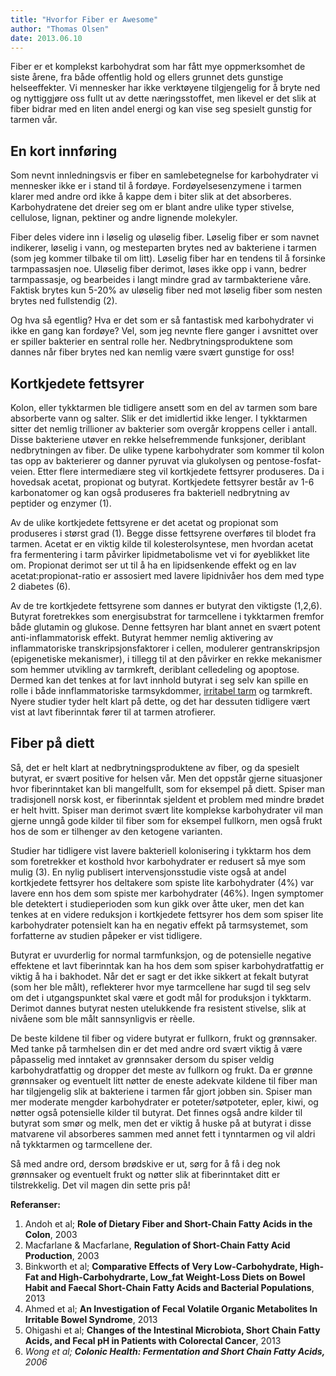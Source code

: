 ```yaml
---
title: "Hvorfor Fiber er Awesome"
author: "Thomas Olsen"
date: 2013.06.10
---
```


Fiber er et komplekst karbohydrat som har fått mye oppmerksomhet de siste årene, fra både offentlig hold og ellers grunnet dets gunstige helseeffekter. Vi mennesker har ikke verktøyene tilgjengelig for å bryte ned og nyttiggjøre oss fullt ut av dette næringsstoffet, men likevel er det slik at fiber bidrar med en liten andel energi og kan vise seg spesielt gunstig for tarmen vår.

## En kort innføring

Som nevnt innledningsvis er fiber en samlebetegnelse for karbohydrater vi mennesker ikke er i stand til å fordøye. Fordøyelsesenzymene i tarmen klarer med andre ord ikke å kappe dem i biter slik at det absorberes. Karbohydratene det dreier seg om er blant andre ulike typer stivelse, cellulose, lignan, pektiner og andre lignende molekyler.

Fiber deles videre inn i løselig og uløselig fiber. Løselig fiber er som navnet indikerer, løselig i vann, og mesteparten brytes ned av bakteriene i tarmen (som jeg kommer tilbake til om litt). Løselig fiber har en tendens til å forsinke tarmpassasjen noe. Uløselig fiber derimot, løses ikke opp i vann, bedrer tarmpassasje, og bearbeides i langt mindre grad av tarmbakteriene våre. Faktisk brytes kun 5-20% av uløselig fiber ned mot løselig fiber som nesten brytes ned fullstendig (2).

Og hva så egentlig? Hva er det som er så fantastisk med karbohydrater vi ikke en gang kan fordøye? Vel, som jeg nevnte flere ganger i avsnittet over er spiller bakterier en sentral rolle her. Nedbrytningsproduktene som dannes når fiber brytes ned kan nemlig være svært gunstige for oss!

## Kortkjedete fettsyrer

Kolon, eller tykktarmen ble tidligere ansett som en del av tarmen som bare absorberte vann og salter. Slik er det imidlertid ikke lenger. I tykktarmen sitter det nemlig trillioner av bakterier som overgår kroppens celler i antall. Disse bakteriene utøver en rekke helsefremmende funksjoner, deriblant nedbrytningen av fiber. De ulike typene karbohydrater som kommer til kolon tas opp av bakterierer og danner pyruvat via glukolysen og pentose-fosfat-veien. Etter flere intermediære steg vil kortkjedete fettsyrer produseres. Da i hovedsak acetat, propionat og butyrat. Kortkjedete fettsyrer består av 1-6 karbonatomer og kan også produseres fra bakteriell nedbrytning av peptider og enzymer (1).

Av de ulike kortkjedete fettsyrene er det acetat og propionat som produseres i størst grad (1). Begge disse fettsyrene overføres til blodet fra tarmen. Acetat er en viktig kilde til kolesterolsyntese, men hvordan acetat fra fermentering i tarm påvirker lipidmetabolisme vet vi for øyeblikket lite om. Propionat derimot ser ut til å ha en lipidsenkende effekt og en lav acetat:propionat-ratio er assosiert med lavere lipidnivåer hos dem med type 2 diabetes (6).

Av de tre kortkjedete fettsyrene som dannes er butyrat den viktigste (1,2,6). Butyrat foretrekkes som energisubstrat for tarmcellene i tykktarmen fremfor både glutamin og glukose. Denne fettsyren har blant annet en svært potent anti-inflammatorisk effekt. Butyrat hemmer nemlig aktivering av inflammatoriske transkripsjonsfaktorer i cellen, modulerer gentranskripsjon (epigenetiske mekanismer), i tillegg til at den påvirker en rekke mekanismer som hemmer utvikling av tarmkreft, deriblant celledeling og apoptose. Dermed kan det tenkes at for lavt innhold butyrat i seg selv kan spille en rolle i både innflammatoriske tarmsykdommer, [irritabel tarm](http://www.friskogfunksjonell.no/irritabel-tarm-hvordan-behandles-det/ "Irritabel tarm – hvordan behandles det?") og tarmkreft. Nyere studier tyder helt klart på dette, og det har dessuten tidligere vært vist at lavt fiberinntak fører til at tarmen atrofierer.

## Fiber på diett

Så, det er helt klart at nedbrytningsproduktene av fiber, og da spesielt butyrat, er svært positive for helsen vår. Men det oppstår gjerne situasjoner hvor fiberinntaket kan bli mangelfullt, som for eksempel på diett. Spiser man tradisjonell norsk kost, er fiberinntak sjeldent et problem med mindre brødet er helt hvitt. Spiser man derimot svært lite komplekse karbohydrater vil man gjerne unngå gode kilder til fiber som for eksempel fullkorn, men også frukt hos de som er tilhenger av den ketogene varianten.

Studier har tidligere vist lavere bakteriell kolonisering i tykktarm hos dem som foretrekker et kosthold hvor karbohydrater er redusert så mye som mulig (3). En nylig publisert intervensjonsstudie viste også at andel kortkjedete fettsyrer hos deltakere som spiste lite karbohydrater (4%) var lavere enn hos dem som spiste mer karbohydrater (46%). Ingen symptomer ble detektert i studieperioden som kun gikk over åtte uker, men det kan tenkes at en videre reduksjon i kortkjedete fettsyrer hos dem som spiser lite karbohydrater potensielt kan ha en negativ effekt på tarmsystemet, som forfatterne av studien påpeker er vist tidligere.

Butyrat er uvurderlig for normal tarmfunksjon, og de potensielle negative effektene et lavt fiberinntak kan ha hos dem som spiser karbohydratfattig er viktig å ha i bakhodet. Når det er sagt er det ikke sikkert at fekalt butyrat (som her ble målt), reflekterer hvor mye tarmcellene har sugd til seg selv om det i utgangspunktet skal være et godt mål for produksjon i tykktarm. Derimot dannes butyrat nesten utelukkende fra resistent stivelse, slik at nivåene som ble målt sannsynligvis er rèelle.

De beste kildene til fiber og videre butyrat er fullkorn, frukt og grønnsaker. Med tanke på tarmhelsen din er det med andre ord svært viktig å være påpasselig med inntaket av grønnsaker dersom du spiser veldig karbohydratfattig og dropper det meste av fullkorn og frukt. Da er grønne grønnsaker og eventuelt litt nøtter de eneste adekvate kildene til fiber man har tilgjengelig slik at bakteriene i tarmen får gjort jobben sin. Spiser man mer moderate mengder karbohydrater er poteter/søtpoteter, epler, kiwi, og nøtter også potensielle kilder til butyrat. Det finnes også andre kilder til butyrat som smør og melk, men det er viktig å huske på at butyrat i disse matvarene vil absorberes sammen med annet fett i tynntarmen og vil aldri nå tykktarmen og tarmcellene der.

Så med andre ord, dersom brødskive er ut, sørg for å få i deg nok grønnsaker og eventuelt frukt og nøtter slik at fiberinntaket ditt er tilstrekkelig. Det vil magen din sette pris på!

**Referanser:**

1.  Andoh et al; **Role of Dietary Fiber and Short-Chain Fatty Acids in the Colon**, 2003
2.  Macfarlane & Macfarlane, **Regulation of Short-Chain Fatty Acid Production**, 2003
3.  Binkworth et al; **Comparative Effects of Very Low-Carbohydrate, High-Fat and High-Carbohydrarte, Low_fat Weight-Loss Diets on Bowel Habit and Faecal Short-Chain Fatty Acids and Bacterial Populations**, 2013
4.  Ahmed et al; **An Investigation of Fecal Volatile Organic Metabolites In Irritable Bowel Syndrome**, 2013
5.  Ohigashi et al; **Changes of the Intestinal Microbiota, Short Chain Fatty Acids, and Fecal pH in Patients with Colorectal Cancer**, 2013
6.  *Wong et al; **Colonic Health: Fermentation and Short Chain Fatty Acids,** 2006*
